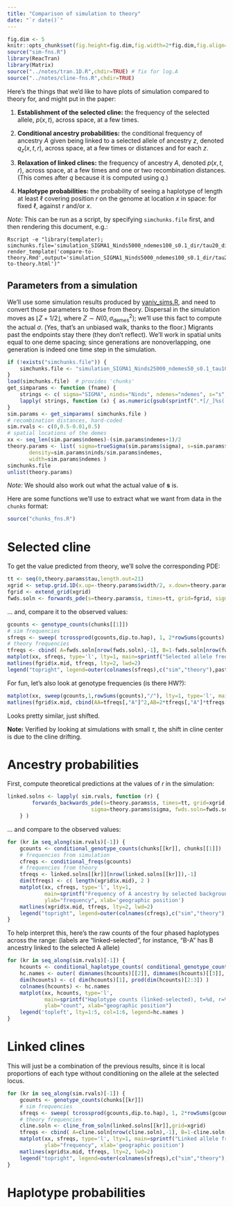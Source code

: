 ```yaml
---
title: "Comparison of simulation to theory"
date: "`r date()`"
---
```


```r
fig.dim <- 5
knitr::opts_chunk$set(fig.height=fig.dim,fig.width=2*fig.dim,fig.align='center')
source("sim-fns.R")
library(ReacTran)
library(Matrix)
source("../notes/tran.1D.R",chdir=TRUE) # fix for log.A
source("../notes/cline-fns.R",chdir=TRUE)
```

Here's the things that we'd like to have plots of simulation compared to theory for,
and might put in the paper:

1.  **Establishment of the selected cline:** the frequency of the selected allele, $p(x,t)$,
    across space, at a few times.

2.  **Conditional ancestry probabilities:** the conditional frequency of ancestry $A$
    given being linked to a selected allele of ancestry $z$, denoted $q_z(x,t,r)$,
    across space, at a few times or distances and for each $z$.

3.  **Relaxation of linked clines:** the frequency of ancestry $A$, denoted $p(x,t,r)$, 
    across space, at a few times and one or two recombination distances. 
    (This comes after $q$ because it is computed using $q$.)

4.  **Haplotype probabilities:** the probability of seeing a haplotype of length at least $\ell$
    covering position $r$ on the genome at location $x$ in space: for fixed $\ell$,
    against $r$ and/or $x$.

*Note:* This can be run as a script, by specifying `simchunks.file` first,
and then rendering this document, e.g.:
```
Rscript -e "library(templater); simchunks.file='simulation_SIGMA1_Ninds5000_ndemes100_s0.1_dir/tau20_dir/results_simsums_chunks.Robj'; render_template('compare-to-theory.Rmd',output='simulation_SIGMA1_Ninds5000_ndemes100_s0.1_dir/tau20_dir/results_comparison-to-theory.html')"
```


## Parameters from a simulation

We'll use some simulation results produced by [yaniv_sims.R](yaniv_sims.R),
and need to convert those parameters to those from theory.
Dispersal in the simulation moves as $\lfloor Z + 1/2 \rfloor$,
where $Z \sim N(0,\sigma^2_\text{demes})$;
we'll use this fact to compute the actual $\sigma$.
(Yes, that's an unbiased walk, thanks to the floor.)
Migrants past the endpoints stay there (they don't reflect).
We'll work in spatial units equal to one deme spacing;
since generations are nonoverlapping, one generation is indeed one time step in the simulation.

```r
if (!exists("simchunks.file")) { 
    simchunks.file <- "simulation_SIGMA1_Ninds25000_ndemes50_s0.1_tau100_run2016-01-11_simsums_chunks.Robj" 
}
load(simchunks.file)  # provides 'chunks'
get_simparams <- function (fname) {
    strings <- c( sigma="SIGMA", ninds="Ninds", ndemes="ndemes", s="s", tau="tau" )
    lapply( strings, function (x) { as.numeric(gsub(sprintf(".*[/_]%s([0-9.]+)_.*",x),"\\1",simchunks.file)) } )
}
sim.params <- get_simparams( simchunks.file )
# recombination distances, hard-coded
sim.rvals <- c(0,0.5-0.01,0.5)
# spatial locations of the demes
xx <- seq_len(sim.params$ndemes)-(sim.params$ndemes+1)/2
theory.params <- list( sigma=trueSigma(sim.params$sigma), s=sim.params$s, tau=sim.params$tau, 
       density=sim.params$ninds/sim.params$ndemes,
       width=sim.params$ndemes )
simchunks.file
unlist(theory.params)
```

*Note:* We should also work out what the actual value of **s** is.

Here are some functions we'll use to extract what we want
from data in the `chunks` format:
```r
source("chunks_fns.R")
```


# Selected cline

To get the value predicted from theory, we'll solve the corresponding PDE:
```r
tt <- seq(0,theory.params$tau,length.out=21)
xgrid <- setup.grid.1D(x.up=-theory.params$width/2, x.down=theory.params$width/2, N=2*theory.params$width)
fgrid <- extend_grid(xgrid)
fwds.soln <- forwards_pde(s=theory.params$s, times=tt, grid=fgrid, sigma=theory.params$sigma )
```
... and, compare it to the observed values:
```r
gcounts <- genotype_counts(chunks[[1]])
# sim frequencies
sfreqs <- sweep( tcrossprod(gcounts,dip.to.hap), 1, 2*rowSums(gcounts), "/" )
# theory frequencies
tfreqs <- cbind( A=fwds.soln[nrow(fwds.soln),-1], B=1-fwds.soln[nrow(fwds.soln),-1] )
matplot(xx, sfreqs, type='l', lty=1, main=sprintf("Selected allele frequency, t=%d",sim.params$tau), ylab="frequency", xlab='geographic position')
matlines(fgrid$x.mid, tfreqs, lty=2, lwd=2)
legend("topright", legend=outer(colnames(sfreqs),c("sim","theory"),paste,sep=" : "), lty=rep(1:2,each=2), col=rep(1:ncol(sfreqs),2))
```

For fun, let's also look at genotype frequencies (is there HW?):
```r
matplot(xx, sweep(gcounts,1,rowSums(gcounts),"/"), lty=1, type='l', main=sprintf("Selected genotype frequencies, t=%d",sim.params$tau), ylab="frequency", xlab='geographic position')
matlines(fgrid$x.mid, cbind(AA=tfreqs[,"A"]^2,AB=2*tfreqs[,"A"]*tfreqs[,"B"],BB=tfreqs[,"B"]^2), lty=4, lwd=2)
```
Looks pretty similar, just shifted.

**Note:** Verified by looking at simulations with small $\tau$,
the shift in cline center is due to the cline drifting.


# Ancestry probabilities

First, compute theoretical predictions at the values of $r$ in the simulation:
```r
linked.solns <- lapply( sim.rvals, function (r) {
        forwards_backwards_pde(s=theory.params$s, times=tt, grid=xgrid, r=r, 
                           sigma=theory.params$sigma, fwds.soln=fwds.soln, log.p=TRUE)
    } )
```
... and compare to the observed values:
```r
for (kr in seq_along(sim.rvals)[-1]) {
    gcounts <- conditional_genotype_counts(chunks[[kr]], chunks[[1]])
    # frequencies from simulation
    cfreqs <- conditional_freqs(gcounts)
    # frequencies from theory
    tfreqs <- linked.solns[[kr]][nrow(linked.solns[[kr]]),-1]
    dim(tfreqs) <- c( length(xgrid$x.mid), 2 )
    matplot(xx, cfreqs, type='l', lty=1, 
            main=sprintf("Frequency of A ancestry by selected background, t=%d, r=%0.3f",sim.params$tau, sim.rvals[kr]), 
            ylab="frequency", xlab='geographic position')
    matlines(xgrid$x.mid, tfreqs, lty=2, lwd=2)
    legend("topright", legend=outer(colnames(cfreqs),c("sim","theory"),paste,sep=" : "), lty=rep(1:2,each=2), col=rep(1:ncol(sfreqs),2))
}
```

To help interpret this, here's the raw counts of the four phased haplotypes across the range:
(labels are "linked-selected", for instance, "B-A" has B ancestry linked to the selected A allele)
```r
for (kr in seq_along(sim.rvals)[-1]) {
    hcounts <- conditional_haplotype_counts( conditional_genotype_counts(chunks[[kr]], chunks[[1]]) )
    hc.names <- outer( dimnames(hcounts)[[2]], dimnames(hcounts)[[3]], paste, sep="-")
    dim(hcounts) <- c( dim(hcounts)[1], prod(dim(hcounts)[2:3]) )
    colnames(hcounts) <- hc.names
    matplot(xx, hcounts, type='l', 
            main=sprintf("Haplotype counts (linked-selected), t=%d, r=%0.3f", sim.params$tau, sim.rvals[kr]), 
            ylab="count", xlab="geographic position")
    legend('topleft', lty=1:5, col=1:6, legend=hc.names )
}
```


# Linked clines

This will just be a combination of the previous results,
since it is local proportions of each type without conditioning on the allele at the selected locus.
```r
for (kr in seq_along(sim.rvals)[-1]) {
    gcounts <- genotype_counts(chunks[[kr]])
    # sim frequencies
    sfreqs <- sweep( tcrossprod(gcounts,dip.to.hap), 1, 2*rowSums(gcounts), "/" )
    # theory frequencies
    cline.soln <- cline_from_soln(linked.solns[[kr]],grid=xgrid)
    tfreqs <- cbind( A=cline.soln[nrow(cline.soln),-1], B=1-cline.soln[nrow(cline.soln),-1] )
    matplot(xx, sfreqs, type='l', lty=1, main=sprintf("Linked allele frequency, t=%d, r=%0.3f",sim.params$tau, sim.rvals[kr]), 
            ylab="frequency", xlab='geographic position')
    matlines(xgrid$x.mid, tfreqs, lty=2, lwd=2)
    legend("topright", legend=outer(colnames(sfreqs),c("sim","theory"),paste,sep=" : "), lty=rep(1:2,each=2), col=rep(1:ncol(sfreqs),2))
}
```

# Haplotype probabilities

